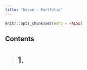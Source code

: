 ```yaml
---
title: "hsson - Portfolio"
---
```


```r
knitr::opts_chunk$set(echo = FALSE)
```
## Contents
> # 1. 
